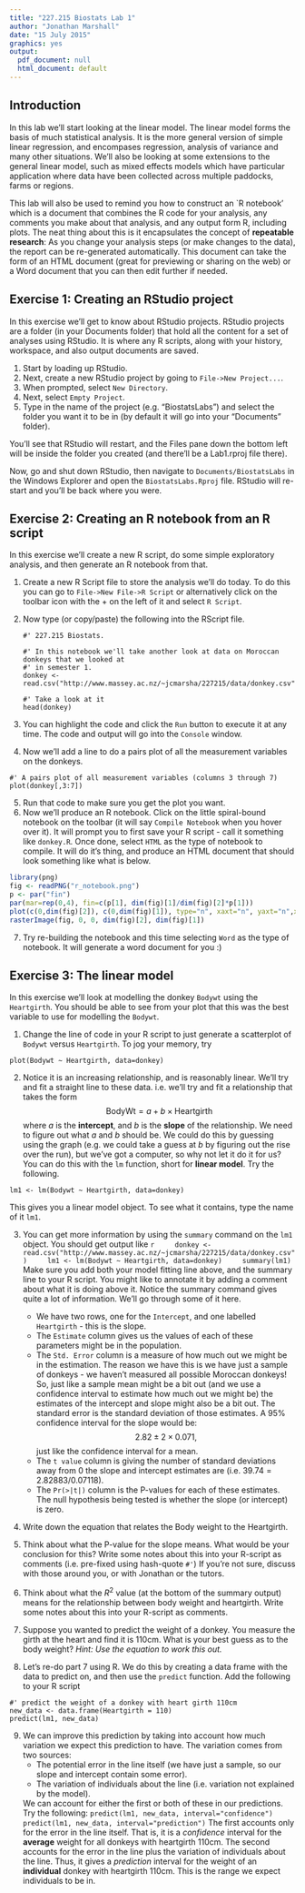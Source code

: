 ```yaml
---
title: "227.215 Biostats Lab 1"
author: "Jonathan Marshall"
date: "15 July 2015"
graphics: yes
output:
  pdf_document: null
  html_document: default
---
```


## Introduction ##

In this lab we'll start looking at the linear model. The linear model forms the basis of much statistical analysis. It is the more general version of simple linear regression, and encompases regression, analysis of variance and many other situations. We'll also be looking at some extensions to the general linear model, such as mixed effects models which have particular application where data have been collected across multiple paddocks, farms or regions.

This lab will also be used to remind you how to construct an `R notebook' which is a document that combines the R code for your analysis, any comments you make about that analysis, and any output form R, including plots. The neat thing about this is it encapsulates the concept of **repeatable research**: As you change your analysis steps (or make changes to the data), the report can be re-generated automatically. This document can take the form of an HTML document (great for previewing or sharing on the web) or a Word document that you can then edit further if needed.

## Exercise 1: Creating an RStudio project ##

In this exercise we'll get to know about RStudio projects. RStudio projects are a folder (in your Documents folder) that hold all the content for a set of analyses using RStudio. It is where any R scripts, along with your history, workspace, and also output documents are saved.

1. Start by loading up RStudio.
2. Next, create a new RStudio project by going to `File->New Project...`.
3. When prompted, select `New Directory`.
4. Next, select `Empty Project`.
5. Type in the name of the project (e.g. "BiostatsLabs") and select the folder you want it to be in (by default it will go into your "Documents" folder).

You'll see that RStudio will restart, and the Files pane down the bottom left will be inside the folder you created (and there'll be a Lab1.rproj file there).

Now, go and shut down RStudio, then navigate to `Documents/BiostatsLabs` in the Windows Explorer and open the `BiostatsLabs.Rproj` file. RStudio will re-start and you'll be back where you were.

## Exercise 2: Creating an R notebook from an R script ##

In this exercise we'll create a new R script, do some simple exploratory analysis, and then generate an R notebook from that.

1. Create a new R Script file to store the analysis we'll do today. To do this you can go to `File->New File->R Script` or alternatively click on the toolbar icon with the + on the left of it and select `R Script`.

2. Now type (or copy/paste) the following into the RScript file.

    ```
    #' 227.215 Biostats.
    
    #' In this notebook we'll take another look at data on Moroccan donkeys that we looked at
    #' in semester 1.
    donkey <- read.csv("http://www.massey.ac.nz/~jcmarsha/227215/data/donkey.csv")
    
    #' Take a look at it
    head(donkey)
    ```

3. You can highlight the code and click the `Run` button to execute it at any time. The code and output will go into the `Console` window.
4. Now we'll add a line to do a pairs plot of all the measurement variables on the donkeys.
```
#' A pairs plot of all measurement variables (columns 3 through 7)
plot(donkey[,3:7])
```

5. Run that code to make sure you get the plot you want.
6. Now we'll produce an R notebook. Click on the little spiral-bound notebook on the toolbar (it will say `Compile Notebook` when you hover over it). It will prompt you to first save your R script - call it something like `donkey.R`. Once done, select `HTML` as the type of notebook to compile. It will do it's thing, and produce an HTML document that should look something like what is below.

```r
library(png)
fig <- readPNG("r_notebook.png")
p <- par("fin")
par(mar=rep(0,4), fin=c(p[1], dim(fig)[1]/dim(fig)[2]*p[1]))
plot(c(0,dim(fig)[2]), c(0,dim(fig)[1]), type="n", xaxt="n", yaxt="n",xlab="", ylab="", xaxs="i", yaxs="i")
rasterImage(fig, 0, 0, dim(fig)[2], dim(fig)[1])
```

7. Try re-building the notebook and this time selecting `Word` as the type of notebook. It will generate a word document for you :)

## Exercise 3: The linear model ##

In this exercise we'll look at modelling the donkey `Bodywt` using the `Heartgirth`. You should be able to see from your plot that this was the best variable to use for modelling the `Bodywt`.

1. Change the line of code in your R script to just generate a scatterplot of `Bodywt` versus `Heartgirth`. To jog your memory, try
```
plot(Bodywt ~ Heartgirth, data=donkey)
```
  
2. Notice it is an increasing relationship, and is reasonably linear. We'll try and fit a straight line to these data. i.e. we'll try and fit a relationship that takes the form
  $$
  \mathsf{BodyWt} = a + b \times \mathsf{Heartgirth}
  $$
where $a$ is the **intercept**, and $b$ is the **slope** of the relationship. We need to figure out what $a$ and $b$ should be. We could do this by guessing using the graph (e.g. we could take a guess at $b$ by figuring out the rise over the run), but we've got a computer, so why not let it do it for us?  You can do this with the `lm` function, short for **linear model**. Try the following.
```
lm1 <- lm(Bodywt ~ Heartgirth, data=donkey)
```
This gives you a linear model object. To see what it contains, type the name of it `lm1`.

3. You can get more information by using the `summary` command on the `lm1` object. You should get output like
    ```r
    donkey <- read.csv("http://www.massey.ac.nz/~jcmarsha/227215/data/donkey.csv")
    lm1 <- lm(Bodywt ~ Heartgirth, data=donkey)
    summary(lm1)
    ```
    Make sure you add both your model fitting line above, and the summary line to your R script. You might like to annotate it by adding a comment about what it is doing above it.
    Notice the summary command gives quite a lot of information. We'll go through some of it here.
    * We have two rows, one for the `Intercept`, and one labelled `Heartgirth` - this is the slope.
    * The `Estimate` column gives us the values of each of these parameters might be in the population.
    * The `Std. Error` column is a measure of how much out we might be in the estimation. The reason we have this is we have just a sample of donkeys - we haven't measured all possible Moroccan donkeys! So, just like a sample mean might be a bit out (and we use a confidence interval to estimate how much out we might be) the estimates of the intercept and slope might also be a bit out. The standard error is the standard deviation of those estimates. A 95% confidence interval for the slope would be:
$$
2.82 \pm 2 \times 0.071,
$$
just like the confidence interval for a mean.
    * The `t value` column is giving the number of standard deviations away from 0 the slope and intercept estimates are (i.e. $39.74 = 2.82883 / 0.07118$).
    * The `Pr(>|t|)` column is the P-values for each of these estimates. The null hypothesis being tested is whether the slope (or intercept) is zero.

4. Write down the equation that relates the Body weight to the Heartgirth.

5. Think about what the P-value for the slope means. What would be your conclusion for this? Write some notes about this into your R-script as comments (i.e. pre-fixed using hash-quote `#' `) If you're not sure, discuss with those around you, or with Jonathan or the tutors.

6. Think about what the $R^2$ value (at the bottom of the summary output) means for the relationship between body weight and heartgirth. Write some notes about this into your R-script as comments.

7. Suppose you wanted to predict the weight of a donkey. You measure the girth at the heart and find it is 110cm. What is your best guess as to the body weight?  *Hint: Use the equation to work this out.*

8. Let's re-do part 7 using R. We do this by creating a data frame with the data to predict on, and then use the `predict` function. Add the following to your R script
```
#' predict the weight of a donkey with heart girth 110cm
new_data <- data.frame(Heartgirth = 110)
predict(lm1, new_data)
```
9. We can improve this prediction by taking into account how much variation we expect this prediction to have. The variation comes from two sources:
    * The potential error in the line itself (we have just a sample, so our slope and intercept contain some error).
    * The variation of individuals about the line (i.e. variation not explained by the model).

    We can account for either the first or both of these in our predictions. Try the following:
    ```
    predict(lm1, new_data, interval="confidence")
    predict(lm1, new_data, interval="prediction")
    ```
    The first accounts only for the error in the line itself. That is, it is a *confidence* interval for the **average** weight for all donkeys with heartgirth 110cm.  The second accounts for the error in the line plus the variation of individuals about the line. Thus, it gives a *prediction* interval for the weight of an **individual** donkey with heartgirth 110cm. This is the range we expect individuals to be in.